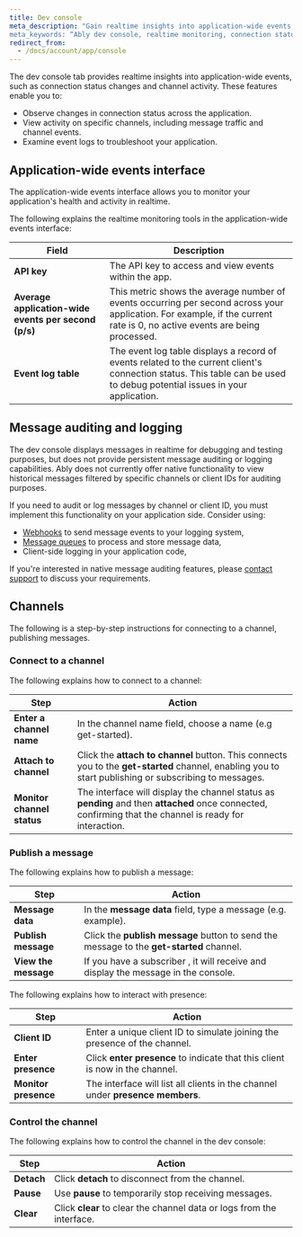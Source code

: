 ```yaml
---
title: Dev console
meta_description: "Gain realtime insights into application-wide events, such as connection status changes, channel activity, and event logs.”
meta_keywords: “Ably dev console, realtime monitoring, connection status changes, channel activity, event logs"
redirect_from:
  - /docs/account/app/console
---
```


The dev console tab provides realtime insights into application-wide events, such as connection status changes and channel activity. These features enable you to:

* Observe changes in connection status across the application.
* View activity on specific channels, including message traffic and channel events.
* Examine event logs to troubleshoot your application.

## Application-wide events interface

The application-wide events interface allows you to monitor your application's health and activity in realtime.

The following explains the realtime monitoring tools in the application-wide events interface:

| Field | Description |
| ----- | ----------- |
| **API key** | The API key to access and view events within the app. |
| **Average application-wide events per second (p/s)** | This metric shows the average number of events occurring per second across your application. For example, if the current rate is 0, no active events are being processed. |
| **Event log table** | The event log table displays a record of events related to the current client's connection status. This table can be used to debug potential issues in your application. |

## Message auditing and logging <a id="message-auditing"/>

The dev console displays messages in realtime for debugging and testing purposes, but does not provide persistent message auditing or logging capabilities. Ably does not currently offer native functionality to view historical messages filtered by specific channels or client IDs for auditing purposes.

If you need to audit or log messages by channel or client ID, you must implement this functionality on your application side. Consider using:

- [Webhooks](/docs/platform/integrations/webhooks) to send message events to your logging system,
- [Message queues](/docs/platform/integrations/queues) to process and store message data,
- Client-side logging in your application code,

If you're interested in native message auditing features, please [contact support](mailto:support@ably.com) to discuss your requirements.

## Channels

The following is a step-by-step instructions for connecting to a channel, publishing messages.

### Connect to a channel

The following explains how to connect to a channel:

| Step | Action |
| ---- | ------ |
| **Enter a channel name** | In the channel name field, choose a name (e.g get-started). |
| **Attach to channel** | Click the **attach to channel** button. This connects you to the **get-started** channel, enabling you to start publishing or subscribing to messages. |
| **Monitor channel status** | The interface will display the channel status as **pending** and then **attached** once connected, confirming that the channel is ready for interaction.|

### Publish a message

The following explains how to publish a message:

| Step | Action |
| ---- | ------ |
| **Message data** | In the **message data** field, type a message (e.g. example). |
| **Publish message** | Click the **publish message** button to send the message to the **get-started** channel. |
| **View the message** | If you have a subscriber , it will receive and display the message in the console. |

The following explains how to interact with presence:

| Step | Action |
| ---- | ------ |
| **Client ID** | Enter a unique client ID to simulate joining the presence of the channel. |
| **Enter presence** | Click **enter presence** to indicate that this client is now in the channel. |
| **Monitor presence** | The interface will list all clients in the channel under **presence members**. |

### Control the channel

The following explains how to control the channel in the dev console:

| Step | Action |
| ---- | ------ |
| **Detach** | Click **detach** to disconnect from the channel. |
| **Pause** | Use **pause** to temporarily stop receiving messages. |
| **Clear** | Click **clear** to clear the channel data or logs from the interface. |
